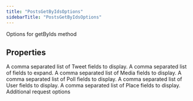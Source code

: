 ```yaml
---
title: "PostsGetByIdsOptions"
sidebarTitle: "PostsGetByIdsOptions"
---
```


Options for getByIds method

## Properties

<ParamField name="tweetfields" type="string[]">
A comma separated list of Tweet fields to display.
</ParamField>





<ParamField name="expansions" type="string[]">
A comma separated list of fields to expand.
</ParamField>





<ParamField name="mediafields" type="string[]">
A comma separated list of Media fields to display.
</ParamField>





<ParamField name="pollfields" type="string[]">
A comma separated list of Poll fields to display.
</ParamField>





<ParamField name="userfields" type="string[]">
A comma separated list of User fields to display.
</ParamField>





<ParamField name="placefields" type="string[]">
A comma separated list of Place fields to display.
</ParamField>





<ParamField name="requestOptions" type="[RequestOptions](/xdks/typescript/reference/interfaces/RequestOptions)">
Additional request options
</ParamField>



